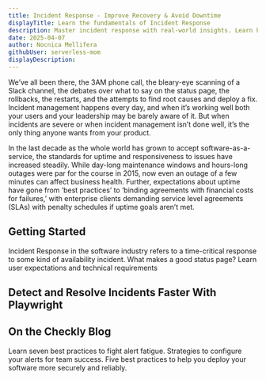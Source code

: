 ```yaml
---
title: Incident Response - Improve Recovery & Avoid Downtime
displayTitle: Learn the fundamentals of Incident Response
description: Master incident response with real-world insights. Learn how to reduce downtime, regain user trust, and build a resilient incident management workflow.
date: 2025-04-07
author: Nocnica Mellifera
githubUser: serverless-mom
displayDescription:
---
```


We’ve all been there, the 3AM phone call, the bleary-eye scanning of a Slack channel, the debates over what to say on the status page, the rollbacks, the restarts, and the attempts to find root causes and deploy a fix. Incident management happens every day, and when it’s working well both your users and your leadership may be barely aware of it. But when incidents are severe or when incident management isn’t done well, it’s the only thing anyone wants from your product.

In the last decade as the whole world has grown to accept software-as-a-service, the standards for uptime and responsiveness to issues have increased steadily. While day-long maintenance windows and hours-long outages were par for the course in 2015, now even an outage of a few minutes can affect business health.
Further, expectations about uptime have gone from ‘best practices’ to ‘binding agreements with financial costs for failures,’ with enterprise clients demanding service level agreements (SLAs) with penalty schedules if uptime goals aren’t met.

## Getting Started

<CardGroup cols={2}>
  <Card
    title="What is Incident Response?"
    icon="/learn/icons/incident.svg"
    href="/learn/incidents/what-is-incident-response/"
  >
    Incident Response in the software industry refers to a time-critical response to some kind of availability incident.
  </Card>
  <Card
    title="Anatomy of a Status Page"
    icon="/learn/icons/breaking_news.svg"
    href="/learn/incidents/anatomy-of-a-status-page/"
  >
    What makes a good status page? Learn user expectations and technical requirements
  </Card>
</CardGroup>

## Detect and Resolve Incidents Faster With Playwright


## On the Checkly Blog

<CardGroup cols={3}>
  <Card
    title="How to Fight Alert Fatigue with Synthetic Monitoring"
    href="https://www.checklyhq.com/blog/alert-fatigue/"
  >
    Learn seven best practices to fight alert fatigue.
  </Card>
  <Card
    title="Making sure you get an alert for every detected failure"
    href="https://www.checklyhq.com/blog/never-miss-alerts/"
  >
    Strategies to configure your alerts for team success.
  </Card>
  <Card
    title="Software Deployment Best Practices for Modern Engineering Teams"
    href="https://www.checklyhq.com/blog/software-deployment-best-practices/"
  >
    Five best practices to help you deploy your software more securely and reliably.
  </Card>
</CardGroup>
